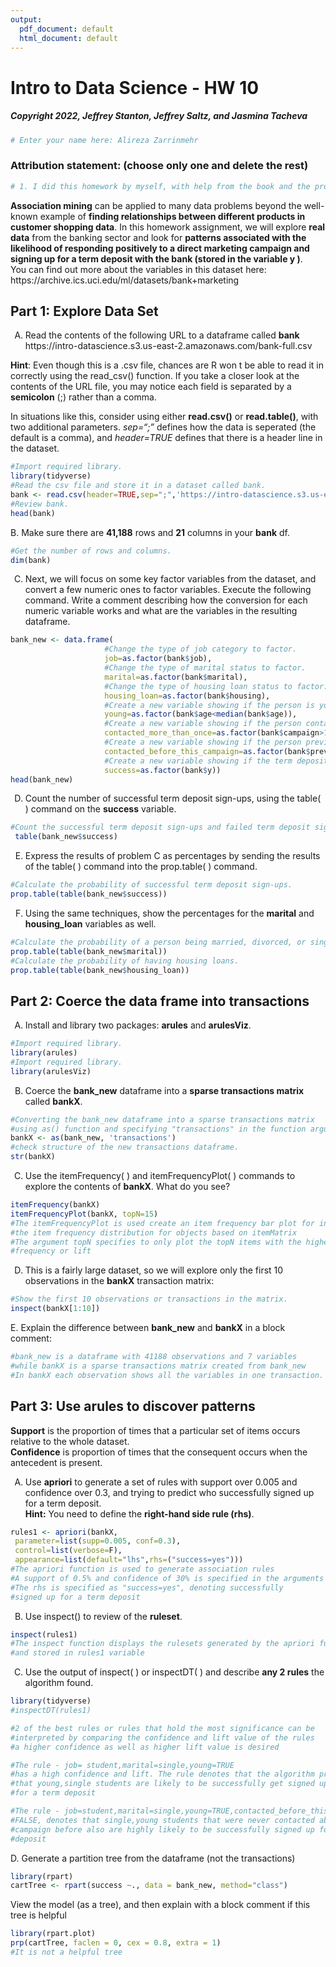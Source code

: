 ```yaml
---
output:
  pdf_document: default
  html_document: default
---
```


# Intro to Data Science - HW 10

##### Copyright 2022, Jeffrey Stanton, Jeffrey Saltz, and Jasmina Tacheva

```r
# Enter your name here: Alireza Zarrinmehr
```

### Attribution statement: (choose only one and delete the rest)

```r
# 1. I did this homework by myself, with help from the book and the professor.
```

**Association mining** can be applied to many data problems beyond the well-known example of **finding relationships between different products in customer shopping data**. In this homework assignment, we will explore **real data** from the banking sector and look for **patterns associated with the likelihood of responding positively to a direct marketing campaign and signing up for a term deposit with the bank (stored in the variable  y )**. <br>
You can find out more about the variables in this dataset here: https://archive.ics.uci.edu/ml/datasets/bank+marketing

## Part 1: Explore Data Set

A.	Read the contents of the following URL to a dataframe called **bank** <br>
https://intro-datascience.s3.us-east-2.amazonaws.com/bank-full.csv

**Hint**: Even though this is a .csv file, chances are R won t be able to read it in correctly using the read_csv() function. If you take a closer look at the contents of the URL file, you may notice each field is separated by a **semicolon** (;) rather than a comma. 

In situations like this, consider using either **read.csv()** or **read.table()**, with two additional parameters. *sep=";"* defines how the data is seperated (the default is a comma), and *header=TRUE* defines that there is a header line in the dataset. 

```r
#Import required library.
library(tidyverse)
#Read the csv file and store it in a dataset called bank.
bank <- read.csv(header=TRUE,sep=";",'https://intro-datascience.s3.us-east-2.amazonaws.com/bank-full.csv')
#Review bank.
head(bank)
```

B. Make sure there are **41,188** rows and **21** columns in your **bank** df.

```r
#Get the number of rows and columns.
dim(bank)
```

C.	Next, we will focus on some key factor variables from the dataset, and convert a few numeric ones to factor variables. Execute the following command.  Write a comment describing how the conversion for each numeric variable works and what are the variables in the resulting dataframe.

```r
bank_new <- data.frame(
                     #Change the type of job category to factor.
                     job=as.factor(bank$job),
                     #Change the type of marital status to factor. 
                     marital=as.factor(bank$marital),
                     #Change the type of housing loan status to factor. 
                     housing_loan=as.factor(bank$housing),
                     #Create a new variable showing if the person is young. Change the type of variable to factor.
                     young=as.factor(bank$age<median(bank$age)),
                     #Create a new variable showing if the person contacted more than once. Change the type of variable to factor.
                     contacted_more_than_once=as.factor(bank$campaign>1),
                     #Create a new variable showing if the person previously contacted. Change the type of variable to factor.
                     contacted_before_this_campaign=as.factor(bank$previous<0),
                     #Create a new variable showing if the term deposit sign-ups were successful. Change the type of variable to factor.
                     success=as.factor(bank$y))
head(bank_new)
```

D.	Count the number of successful term deposit sign-ups, using the table( ) command on the **success** variable.

```r
#Count the successful term deposit sign-ups and failed term deposit sign-ups.
 table(bank_new$success)
```

E.	Express the results of problem C as percentages by sending the results of the table( ) command into the prop.table( ) command.

```r
#Calculate the probability of successful term deposit sign-ups.
prop.table(table(bank_new$success))
```

F.	Using the same techniques, show the percentages for the **marital** and **housing_loan** variables as well.

```r
#Calculate the probability of a person being married, divorced, or single.
prop.table(table(bank_new$marital))
#Calculate the probability of having housing loans.
prop.table(table(bank_new$housing_loan))

```

## Part 2: Coerce the data frame into transactions

A.	Install and library two packages: **arules** and **arulesViz**.

```r
#Import required library.
library(arules)
#Import required library.
library(arulesViz)
```

B.	Coerce the **bank_new** dataframe into a **sparse transactions matrix** called **bankX**.

```r
#Converting the bank_new dataframe into a sparse transactions matrix
#using as() function and specifying "transactions" in the function argument
bankX <- as(bank_new, 'transactions')
#check structure of the new transactions dataframe.
str(bankX)
```

C.	Use the itemFrequency( ) and itemFrequencyPlot( ) commands to explore the contents of **bankX**. What do you see?

```r
itemFrequency(bankX)
itemFrequencyPlot(bankX, topN=15)
#The itemFrequencyPlot is used create an item frequency bar plot for inspecting 
#the item frequency distribution for objects based on itemMatrix
#The argument topN specifies to only plot the topN items with the highest item
#frequency or lift 
```

D.	This is a fairly large dataset, so we will explore only the first 10 observations in the **bankX** transaction matrix: 

```r
#Show the first 10 observations or transactions in the matrix.
inspect(bankX[1:10]) 
```

E. Explain the difference between **bank_new** and **bankX** in a block comment:

```r
#bank_new is a dataframe with 41188 observations and 7 variables 
#while bankX is a sparse transactions matrix created from bank_new
#In bankX each observation shows all the variables in one transaction.
```

## Part 3: Use arules to discover patterns

**Support** is the proportion of times that a particular set of items occurs relative to the whole dataset. <br>
**Confidence** is proportion of times that the consequent occurs when the antecedent is present. <br>

A.	Use **apriori** to generate a set of rules with support over 0.005 and confidence over 0.3, and trying to predict who successfully signed up for a term deposit. <br>
**Hint:** You need to define the **right-hand side rule (rhs)**.

```r
rules1 <- apriori(bankX,
 parameter=list(supp=0.005, conf=0.3),
 control=list(verbose=F),
 appearance=list(default="lhs",rhs=("success=yes")))
#The apriori function is used to generate association rules
#A support of 0.5% and confidence of 30% is specified in the arguments
#The rhs is specified as "success=yes", denoting successfully 
#signed up for a term deposit
```

B.	Use inspect() to review of the **ruleset**. 

```r
inspect(rules1)
#The inspect function displays the rulesets generated by the apriori function
#and stored in rules1 variable
```

C.	Use the output of inspect( ) or inspectDT( ) and describe **any 2 rules** the algorithm found.  

```r
library(tidyverse)
#inspectDT(rules1)

#2 of the best rules or rules that hold the most significance can be 
#interpreted by comparing the confidence and lift value of the rules
#a higher confidence as well as higher lift value is desired

#The rule - job= student,marital=single,young=TRUE
#has a high confidence and lift. The rule denotes that the algorithm predicts
#that young,single students are likely to be successfully get signed up
#for a term deposit

#The rule - job=student,marital=single,young=TRUE,contacted_before_this_campaign=
#FALSE, denotes that single,young students that were never contacted about the
#campaign before also are highly likely to be successfully signed up for a term 
#deposit
```

D. Generate a partition tree from the dataframe (not the transactions)

```r
library(rpart)
cartTree <- rpart(success ~., data = bank_new, method="class")
```

View the model (as a tree), and then explain with a block comment if this tree is helpful

```r
library(rpart.plot)
prp(cartTree, faclen = 0, cex = 0.8, extra = 1)
#It is not a helpful tree
```
 




